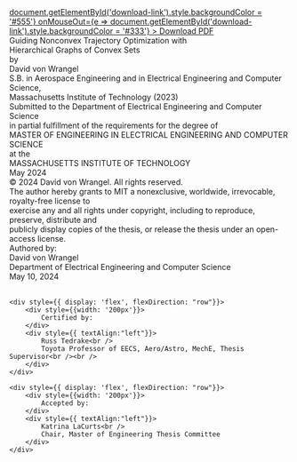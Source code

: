 <div style={{ position: 'relative', userSelect: 'none', height: '0px' }}>
  <a 
    href="/Wrangel24a.pdf" 
    download="David_von_Wrangel_Thesis.pdf"
    id="download-link"
    style={{
      position: 'absolute',
      top: '-100px',
      right: '-100px',
      display: 'inline-block',
      padding: '2px 20px',
      fontSize: '18px',
      fontWeight: '700',
      color: '#fff',
      backgroundColor: '#333',
      textDecoration: 'none',
      borderRadius: '6px',
      transition: 'background-color 0.3s ease',
      fontFamily: 'Roboto, sans-serif'
    }}
    onMouseOver={e => document.getElementById('download-link').style.backgroundColor = '#555'}
    onMouseOut={e => document.getElementById('download-link').style.backgroundColor = '#333'}
  >
    Download PDF
  </a>
</div>
<div style={{textAlign: 'center', lineHeight: '1.6', fontSize: "18px" }}>
  <div style={{ fontSize: '28px', fontWeight: 'bold' }}>
    Guiding Nonconvex Trajectory Optimization with<br />Hierarchical Graphs of Convex Sets
  </div>

  <div style={{ marginTop: '30px'}}>
    by<br />
    <div style={{ marginTop: "10px", marginBottom: "10px", fontSize: '22px'}}>
    David von Wrangel<br />
    </div>
    S.B. in Aerospace Engineering and in Electrical Engineering and Computer Science,<br />
    Massachusetts Institute of Technology (2023)
  </div>

  <div style={{ marginTop: '30px' }}>
    Submitted to the Department of Electrical Engineering and Computer Science<br />
    in partial fulfillment of the requirements for the degree of<br />
    MASTER OF ENGINEERING IN ELECTRICAL ENGINEERING AND COMPUTER SCIENCE<br />
    at the<br />
    MASSACHUSETTS INSTITUTE OF TECHNOLOGY<br />
    May 2024
  </div>

  <div style={{ marginTop: '40px' }}>
    &copy; 2024 David von Wrangel. All rights reserved.
  </div>

  <div style={{ marginTop: '20px'}}>
    The author hereby grants to MIT a nonexclusive, worldwide, irrevocable, royalty-free license to<br />
    exercise any and all rights under copyright, including to reproduce, preserve, distribute and<br />
    publicly display copies of the thesis, or release the thesis under an open-access license.
  </div>


  <div style={{ marginTop: '60px'}}>
    <div style={{ display: 'flex', flexDirection: "row"}}>
        <div style={{width: '200px'}}>
            Authored by:
        </div>
        <div style={{ textAlign:"left"}}>
            David von Wrangel<br />
            Department of Electrical Engineering and Computer Science<br />
            May 10, 2024<br /><br />
        </div>
    </div>

    <div style={{ display: 'flex', flexDirection: "row"}}>
        <div style={{width: '200px'}}>
            Certified by:
        </div>
        <div style={{ textAlign:"left"}}>
            Russ Tedrake<br />
            Toyota Professor of EECS, Aero/Astro, MechE, Thesis Supervisor<br /><br />
        </div>
    </div>

    <div style={{ display: 'flex', flexDirection: "row"}}>
        <div style={{width: '200px'}}>
            Accepted by:
        </div>
        <div style={{ textAlign:"left"}}>
            Katrina LaCurts<br />
            Chair, Master of Engineering Thesis Committee
        </div>
    </div>
  </div>
</div>